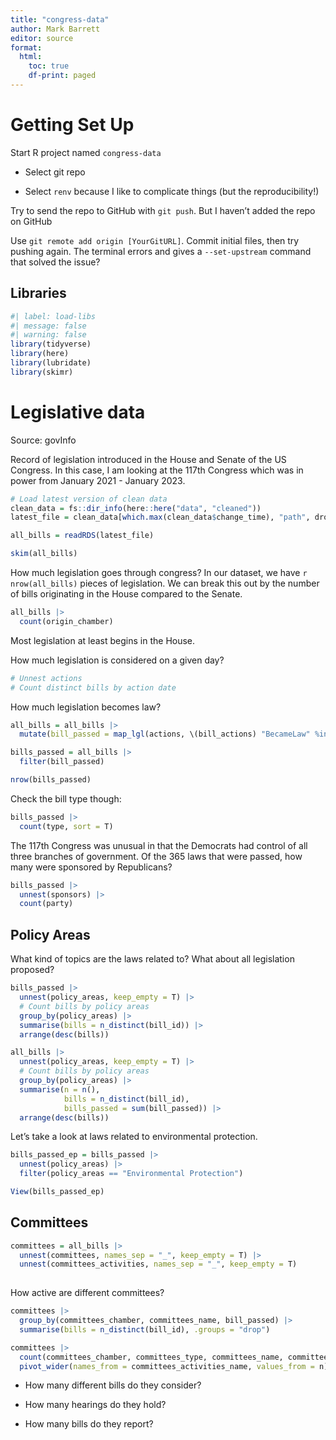 ```yaml
---
title: "congress-data"
author: Mark Barrett
editor: source
format:
  html: 
    toc: true
    df-print: paged
---
```


# Getting Set Up

Start R project named `congress-data`

-   Select git repo

-   Select `renv` because I like to complicate things (but the reproducibility!)

Try to send the repo to GitHub with `git push`. But I haven't added the repo on GitHub

Use `git remote add origin [YourGitURL]`. Commit initial files, then try pushing again. The terminal errors and gives a `--set-upstream` command that solved the issue?

## Libraries

```r
#| label: load-libs
#| message: false
#| warning: false
library(tidyverse)
library(here)
library(lubridate)
library(skimr)
```

# Legislative data

Source: govInfo

Record of legislation introduced in the House and Senate of the US Congress. In this case, I am looking at the 117th Congress which was in power from January 2021 - January 2023.

```r
# Load latest version of clean data
clean_data = fs::dir_info(here::here("data", "cleaned"))
latest_file = clean_data[which.max(clean_data$change_time), "path", drop = T]

all_bills = readRDS(latest_file)

```

```r
skim(all_bills)
```

How much legislation goes through congress? In our dataset, we have `r nrow(all_bills)` pieces of legislation. We can break this out by the number of bills originating in the House compared to the Senate.

```r
all_bills |> 
  count(origin_chamber)
```

Most legislation at least begins in the House.

How much legislation is considered on a given day?

```r
# Unnest actions
# Count distinct bills by action date
```

How much legislation becomes law?

```r
all_bills = all_bills |> 
  mutate(bill_passed = map_lgl(actions, \(bill_actions) "BecameLaw" %in% bill_actions$type))

bills_passed = all_bills |> 
  filter(bill_passed)

nrow(bills_passed)
```

Check the bill type though:

```r
bills_passed |> 
  count(type, sort = T)
```

The 117th Congress was unusual in that the Democrats had control of all three branches of government.
Of the 365 laws that were passed, how many were sponsored by Republicans?

```r
bills_passed |> 
  unnest(sponsors) |> 
  count(party)
```


## Policy Areas

What kind of topics are the laws related to? What about all legislation proposed?

```r
bills_passed |> 
  unnest(policy_areas, keep_empty = T) |>
  # Count bills by policy areas
  group_by(policy_areas) |>
  summarise(bills = n_distinct(bill_id)) |>
  arrange(desc(bills))
```

```r
all_bills |> 
  unnest(policy_areas, keep_empty = T) |>
  # Count bills by policy areas
  group_by(policy_areas) |>
  summarise(n = n(),
            bills = n_distinct(bill_id),
            bills_passed = sum(bill_passed)) |>
  arrange(desc(bills))
```


Let's take a look at laws related to environmental protection.

```r
bills_passed_ep = bills_passed |> 
  unnest(policy_areas) |> 
  filter(policy_areas == "Environmental Protection")

View(bills_passed_ep)
```

## Committees

```r
committees = all_bills |> 
  unnest(committees, names_sep = "_", keep_empty = T) |> 
  unnest(committees_activities, names_sep = "_", keep_empty = T)
  
```

How active are different committees?

```r
committees |> 
  group_by(committees_chamber, committees_name, bill_passed) |> 
  summarise(bills = n_distinct(bill_id), .groups = "drop")
```

```r
committees |> 
  count(committees_chamber, committees_type, committees_name, committees_activities_name) |> 
  pivot_wider(names_from = committees_activities_name, values_from = n)
```


-   How many different bills do they consider?

-   How many hearings do they hold?

-   How many bills do they report?
